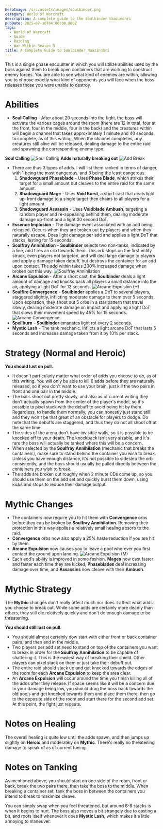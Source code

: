 ```yaml
---
heroImage: /src/assets/images/soulbinder.png
category: World of Warcraft
description: A complete guide to the Soulbinder Naazindhri
pubDate: 2025-07-10T04:00:00.000Z
tags:
  - World of Warcraft
  - Guide
  - Raiding
  - War Within Season 3
title: A Complete Guide to Soulbinder Naazindhri
---
```


This is a single phase encounter in which you will utilize abilities used by the boss against them to break open containers that are working to construct enemy forces.  You are able to see what kind of enemies are within, allowing you to choose exactly what kind of opponents you will face when the boss releases those you were unable to destroy.

# Abilities

* **Soul Calling** - After about 20 seconds into the fight, the boss will activate the various cages around the room (there are 12 in total, four at the front, four in the middle, four in the back) and the creatures within will begin a channel that takes approximately 1 minute and 40 seconds to complete, as of this writing.  When the channel completes, any creatures still alive will be released, dealing damage to the entire raid and spawning the corresponding enemy type.

**Soul Calling** <img src="https://s3.us-east-1.amazonaws.com/cdn.shawnzhome.com/shawnzhome/videos/MO/soulbinder/soulcalling.webp" alt="Soul Calling" />
**Adds naturally breaking out** <img src="https://s3.us-east-1.amazonaws.com/cdn.shawnzhome.com/shawnzhome/videos/MO/soulbinder/addbreak.webp" alt="Add Break" />

* There are thus 3 types of adds. I will list them ranked in terms of danger, with 1 being the most dangerous, and 3 being the least dangerous.
  1. **Shadowguard Phaseblade** - Uses **Phase Blade**, which strikes their target for a small amount but cleaves to the entire raid for the same amount.
  2. **Shadowguard Mage** - Uses **Void Burst**, a short cast that deals light up-front damage to a single target then chains to all players for a light amount.
  3. **Shadowguard Assassin** - Uses **Voidblade Ambush**, targeting a random player and re-appearing behind them, dealing moderate damage up-front and a light 30 second DoT.
* **Essence Implosion** - The damage event associated with an add being released. Occurs when they are broken out by players and when they naturally escape. Does light damage per add and applies a light DoT that stacks, lasting for 15 seconds.
* **Soulfray Annihilation** - **Soulbinder** selects two non-tanks, indicated by a line, and fires an orb towards them. This orb stops on the first entity struck, even players not targeted, and will deal large damage to players and apply a damage taken debuff, but destroys the container for an add upon contact. The add within takes 200% increased damage when broken out this way. <img src="https://s3.us-east-1.amazonaws.com/cdn.shawnzhome.com/shawnzhome/videos/MO/soulbinder/soulfrayannihilation.webp" alt="Soulfray Annihilation" />
* **Arcane Expulsion** - After a short cast, the **Soulbinder** deals a light amount of damage and knocks back all players a small distance into the air, applying a light DoT for 12 seconds. <img src="https://s3.us-east-1.amazonaws.com/cdn.shawnzhome.com/shawnzhome/videos/MO/soulbinder/arcaneexpulsionh.webp" alt="Arcane Expulsion (H)" />
* **Soulfire Convergence** - **Soulbinder** applies a DoT to several players, staggered slightly, inflicting moderate damage to them over 5 seconds. Upon expiration, they shoot out 5 orbs in a star pattern that travel slowly, dealing moderate damage on impact and applying a light DoT that slows their movement speed by 45% for 15 seconds. <img src="https://s3.us-east-1.amazonaws.com/cdn.shawnzhome.com/shawnzhome/videos/MO/soulbinder/arcaneconvergence.webp" alt="Arcane Convergence" />
* **Spellburn** - **Soulbinder** emanates light rot every 2 seconds.
* **Mystic Lash** - The tank mechanic. Inflicts a light arcane DoT that lasts 5 seconds and increases damage taken from it by 10% per stack.

# Strategy (Normal and Heroic)

**You should lust on pull.**

* It doesn't particularly matter what order of adds you choose to do, as of this writing.  You will only be able to kill 6 adds before they are naturally released, so if you don't want to use your brain, just kill the two pairs in front and one pair in the middle.
* The balls shoot out pretty slowly, and also as of current writing they don't actually spawn from the center of the player's model, so it's possible to pixel stack with the debuff to avoid being hit by them.  Regardless, to handle them normally, you can honestly just stand still and they won't be that great of an obstacle for players to dodge. Do note that the debuffs are staggered, and thus they do not all shoot off at the same time.
* The sides of the arena don't have invisible walls, so it is possible to be knocked off to your death. The knockback isn't very sizable, and it's rare the boss will actually be tanked where this will be a concern.
* When selected by the **Soulfray Annihilation** (mechanic that breaks the containers), make sure to stand behind the container you wish to break. Unless you have enough distance, it's not possible to sidestep the orb consistently, and the boss should usually be pulled directly between the containers you wish to break.
* The adds are broken out roughly when 2 minute CDs come up, so you should use them on the add set and quickly burst them down, using kicks and stops to reduce their damage output.

# Mythic Changes

* The containers now require you to hit them with **Convergence** orbs before they can be broken by **Soulfray Annihilation**.  Removing their protection in this way applies a relatively small healing absorb to the raid.
* **Convergence** orbs now also apply a 25% haste reduction if you are hit by them.
* **Arcane Expulsion** now causes you to leave a pool wherever you first contact the ground upon landing. <img src="https://s3.us-east-1.amazonaws.com/cdn.shawnzhome.com/shawnzhome/videos/MO/soulbinder/arcaneexpulsionm.webp" alt="Arcane Expulsion (M)" />
* Each add's ability is improved in some fashion. **Mages** now cast faster and faster each time they are kicked, **Phaseblades** deal increasing damage over time, and **Assassins** now cleave with their **Ambush**.

# Mythic Strategy

The **Mythic** changes don't really affect much nor does it affect what adds you choose to break out. While some adds are certainly more deadly than others, they still die relatively quickly and don't do enough damage to be threatening.

**You should still lust on pull.**

* You should almost certainly now start with either front or back container pairs, and then end in the middle.
* Two players per add set need to stand on top of the containers you want to break in order for the **Soulfray Annihilation** to be capable of shattering it.  This is the easiest way of breaking their shield.  Other players can pixel stack on them or just take their debuff out.
* The entire raid should stack up and get knocked towards the edges of the room for each **Arcane Expulsion** to keep the area clear.
* An **Arcane Expulsion** will occur around the time you finish killing all of the adds after they release. If space seems like it will be a concern due to your damage being low, you should drag the boss back towards the old pools and get knocked towards them and place them there, then go to the opposite side of the room and start there for the second add set. At this point, the fight just repeats.

# Notes on Healing

The overall healing is quite low until the adds spawn, and then jumps up slightly on **Heroic** and moderately on **Mythic**.  There's really no threatening damage to speak of as of current tuning.

# Notes on Tanking

As mentioned above, you should start on one side of the room, front or back, break the two pairs there, then take the boss to the middle.  When breaking a container set, tank the boss in between the containers you intend to break to maximize cleave.

You can simply swap when you feel threatened, but around 6-8 stacks is when it begins to hurt. The boss also moves a bit strangely due to casting a bit, and roots itself whenever it does **Mystic Lash**, which makes it a little annoying to maneuver.
